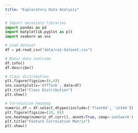 ```yaml
---
title: "Exploratory Data Analysis"
---
```


```python
# Import necessary libraries
import pandas as pd
import matplotlib.pyplot as plt
import seaborn as sns

# Load dataset
df = pd.read_csv("data/ca1-dataset.csv")

# Basic data overview
df.info()
df.describe()

# Class distribution
plt.figure(figsize=(6,4))
sns.countplot(x='OffTask', data=df)
plt.title("Class Distribution")
plt.show()

# Correlation heatmap
numeric_df = df.select_dtypes(include=['float64', 'int64'])
plt.figure(figsize=(10, 8))
sns.heatmap(numeric_df.corr(), annot=True, cmap='coolwarm')
plt.title("Feature Correlation Matrix")
plt.show()
```

